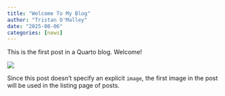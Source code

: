 ```yaml
---
title: "Welcome To My Blog"
author: "Tristan O'Malley"
date: "2025-08-06"
categories: [news]
---
```


This is the first post in a Quarto blog. Welcome!

![](thumbnail.jpg)

Since this post doesn't specify an explicit `image`, the first image in the post will be used in the listing page of posts.
